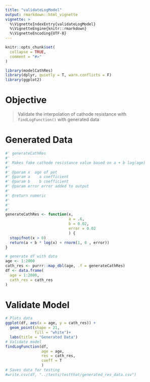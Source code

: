 ```yaml
---
title: "validateLogModel"
output: rmarkdown::html_vignette
vignette: >
  %\VignetteIndexEntry{validateLogModel}
  %\VignetteEngine{knitr::rmarkdown}
  %\VignetteEncoding{UTF-8}
---
```


```r
knitr::opts_chunk$set(
  collapse = TRUE,
  comment = "#>"
)
```

```r
library(modelCathRes)
library(dplyr, quietly = T, warn.conflicts = F)
library(ggplot2)
```

# Objective

> Validate the interpolation of cathode resistance with
> `findLogFunction()` with generated data

# Generated Data

```r
#' generateCathRes
#' 
#' Makes fake cathode resistance value based on a + b log(age) 
#'
#' @param x  age of pot
#' @param a    a coefficient
#' @param b    b coefficient
#' @param error error added to output
#'
#' @return numeric
#' 
#'
#' 
generateCathRes <- function(x,
                            a = .6,
                            b = 0.02,
                            error = 0.02
                            ) {
  stopifnot(x > 0)
  return(a + b * log(x) + rnorm(1, 0 , error))
}

# generate df with data
age <- 1:2000
cath_res <- purrr::map_dbl(age, .f = generateCathRes)
df <- data.frame(
  age = 1:2000,
  cath_res = cath_res
)
```

# Validate Model

```r
# Plots data
ggplot(df, aes(x = age, y = cath_res)) +
  geom_point(shape = 21,
             fill = "white")+
  labs(title = "Generated Data")
# Validate model
findLogFunction(df,
                age = age,
                res = cath_res,
                coeff = T
                )
# Saves data for testing 
#write.csv(df, "../tests/testthat/generated_res_data.csv")
```
